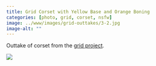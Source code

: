 ```yaml
---
title: Grid Corset with Yellow Base and Orange Boning
categories: [photo, grid, corset, nsfw]
image: ../www/images/grid-outtakes/3-2.jpg
image-alt: ""
---
```


Outtake of corset from the [grid project](/posts/2025-01-27_grid-project.html).

![](../www/images/grid-outtakes/3-2.jpg)

